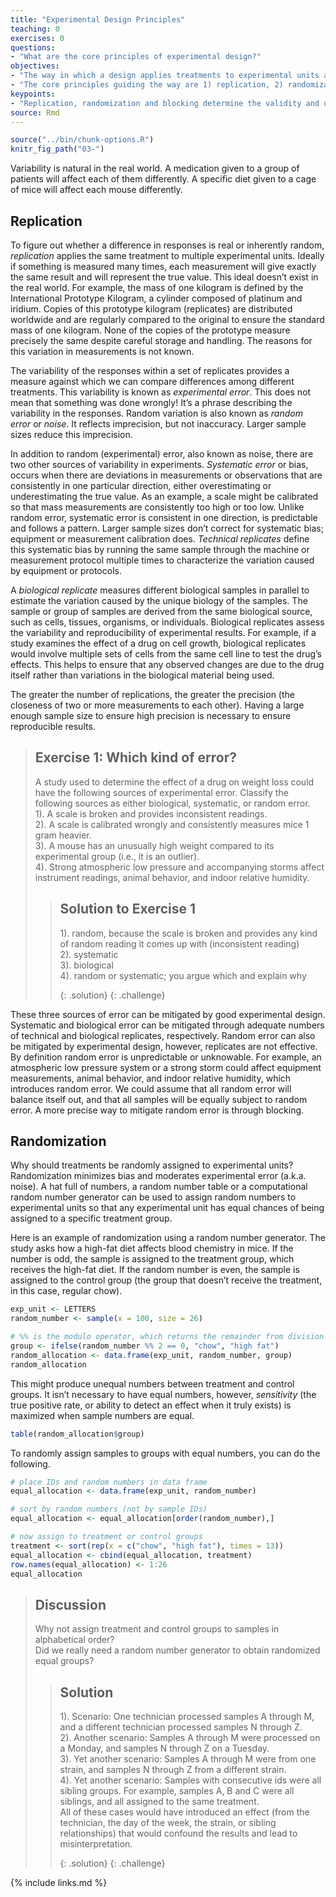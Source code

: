 ```yaml
---
title: "Experimental Design Principles"
teaching: 0
exercises: 0
questions:
- "What are the core principles of experimental design?"
objectives:
- "The way in which a design applies treatments to experimental units and measures the responses will determine 1) what questions can be answered and 2) with what precision relationships can be described."
- "The core principles guiding the way are 1) replication, 2) randomization and 3) blocking."
keypoints:
- "Replication, randomization and blocking determine the validity and usefulness of an experiment."
source: Rmd
---
```


```r
source("../bin/chunk-options.R")
knitr_fig_path("03-")
```

Variability is natural in the real world. A medication given to a group of 
patients will affect each of them differently. A specific diet given to a cage
of mice will affect each mouse differently. 

## Replication
To figure out whether a difference
in responses is real or inherently random, *replication* applies the same 
treatment to multiple experimental units. Ideally if something is measured many 
times, each measurement will give exactly the same result and will represent 
the true value. This ideal doesn't exist in the real world. For example, the 
mass of one kilogram is defined by the International Prototype Kilogram, a 
cylinder composed of platinum and iridium. Copies of this prototype kilogram 
(replicates) are distributed worldwide and are regularly compared to the 
original to ensure the standard mass of one kilogram. None of the copies of the prototype measure precisely the same despite careful storage and handling. The 
reasons for this variation in measurements is not known.

The variability of the responses within a set of replicates provides a measure 
against which we can compare differences among different treatments. This 
variability is known as *experimental error*. This does not mean that something 
was done wrongly! It's a phrase describing the variability in the responses. 
Random variation is also known as *random error* or *noise*.  It reflects 
imprecision, but not inaccuracy. Larger sample sizes reduce this imprecision.

In addition to random (experimental) error, also known as noise, there are two
other sources of variability in experiments. *Systematic error* or bias, occurs 
when there are deviations in measurements or observations that are consistently 
in one particular direction, either overestimating or underestimating the true 
value. As an example, a scale might be calibrated so that mass measurements 
are consistently too high or too low. Unlike random error, systematic error is
consistent in one direction, is predictable and follows a pattern. Larger sample 
sizes don’t correct for systematic bias; equipment or measurement calibration 
does. *Technical replicates* define this systematic bias by running the same 
sample through the machine or measurement protocol multiple times to 
characterize the variation caused by equipment or protocols.

A *biological replicate* measures different biological samples in parallel to 
estimate the variation caused by the unique biology of the samples. The sample 
or group of samples are derived from the same biological source, such as cells, 
tissues, organisms, or individuals. Biological replicates assess the variability 
and reproducibility of experimental results. For example, if a study examines 
the effect of a drug on cell growth, biological replicates would involve 
multiple sets of cells from the same cell line to test the drug's effects. This 
helps to ensure that any observed changes are due to the drug itself rather than variations in the biological material being used. 

The greater the number of replications, the greater the precision (the closeness 
of two or more measurements to each other).  Having a large enough sample size 
to ensure high precision is necessary to ensure reproducible results.    

> ## Exercise 1: Which kind of error?
> A study used to determine the effect of a drug on weight loss 
> could have the following sources of experimental error. 
> Classify the following sources as either biological, 
> systematic, or random error.  
> 1). A scale is broken and provides inconsistent readings.  
> 2). A scale is calibrated wrongly and consistently measures mice 1 gram heavier.   
> 3). A mouse has an unusually high weight compared to its experimental group (i.e., it is an outlier).  
> 4). Strong atmospheric low pressure and accompanying storms affect instrument readings, animal behavior, and indoor relative humidity.  
>
> >
> > ## Solution to Exercise 1
> > 
> > 1). random, because the scale is broken and provides any kind of random reading it comes up with (inconsistent reading)  
> > 2). systematic  
> > 3). biological  
> > 4). random or systematic; you argue which and explain why
> > 
> {: .solution}
{: .challenge}

These three sources of error can be mitigated by good experimental design. 
Systematic and biological error can be mitigated through adequate numbers of 
technical and biological replicates, respectively. Random error can also be 
mitigated by experimental design, however, replicates are not effective. By 
definition random error is unpredictable or unknowable. For example, an 
atmospheric low pressure system or a strong storm could affect equipment 
measurements, animal behavior, and indoor relative humidity, which introduces 
random error. We could assume that all random error will balance itself out, and 
that all samples will be equally subject to random error. A more precise way to 
mitigate random error is through blocking. 

## Randomization

Why should treatments be randomly assigned to experimental units? Randomization
minimizes bias and moderates experimental error (a.k.a. noise). A hat full of 
numbers, a random number table or a computational random number generator can be 
used to assign random numbers to experimental units so that any experimental 
unit has equal chances of being assigned to a specific treatment group. 

Here is an example of randomization using a random number generator. The study
asks how a high-fat diet affects blood chemistry in mice. If the number is odd, 
the sample is assigned to the treatment group, which receives the high-fat diet.
If the random number is even, the sample is assigned to the control group (the 
group that doesn't receive the treatment, in this case, regular chow). 

```r
exp_unit <- LETTERS
random_number <- sample(x = 100, size = 26)

# %% is the modulo operator, which returns the remainder from division
group <- ifelse(random_number %% 2 == 0, "chow", "high fat")
random_allocation <- data.frame(exp_unit, random_number, group)
random_allocation
```

This might produce unequal numbers between treatment and control groups. It 
isn’t necessary to have equal numbers, however, *sensitivity* (the true positive 
rate, or ability to detect an effect when it truly exists) is maximized when 
sample numbers are equal.

```r
table(random_allocation$group)
```

To randomly assign samples to groups with equal numbers, you can do the 
following.

```r

# place IDs and random numbers in data frame
equal_allocation <- data.frame(exp_unit, random_number)

# sort by random numbers (not by sample IDs)
equal_allocation <- equal_allocation[order(random_number),]

# now assign to treatment or control groups
treatment <- sort(rep(x = c("chow", "high fat"), times = 13))
equal_allocation <- cbind(equal_allocation, treatment)
row.names(equal_allocation) <- 1:26
equal_allocation
```

> ## Discussion
> Why not assign treatment and control groups to samples in alphabetical order?  
> Did we really need a random number generator to obtain randomized equal groups?
>
> >
> > ## Solution 
> > 
> > 1). Scenario: One technician processed samples A through M, and a different 
> > technician processed samples N through Z.  
> > 2). Another scenario: Samples A through M were processed on a Monday, and 
> > samples N through Z on a Tuesday.  
> > 3). Yet another scenario: Samples A through M were from one strain, and 
> > samples N through Z from a different strain.    
> > 4). Yet another scenario: Samples with consecutive ids were all sibling 
> > groups. For example, samples A, B and C were all siblings, and all assigned 
> > to the same treatment.  
> > All of these cases would have introduced an effect (from the technician, the 
> > day of the week, the strain, or sibling relationships) that would confound 
> > the results and lead to misinterpretation.
> > 
> {: .solution}
{: .challenge}

{% include links.md %}